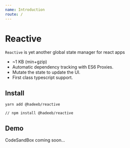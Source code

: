 ```yaml
---
name: Introduction
route: /
---
```


# Reactive

`Reactive` is yet another global state manager for react apps

- ~1 KB (min+gzip)
- Automatic dependency tracking with ES6 Proxies.
- Mutate the state to update the UI.
- First class typescript support.

## Install

```
yarn add @hadeeb/reactive

// npm install @hadeeb/reactive
```

## Demo

CodeSandBox coming soon...
